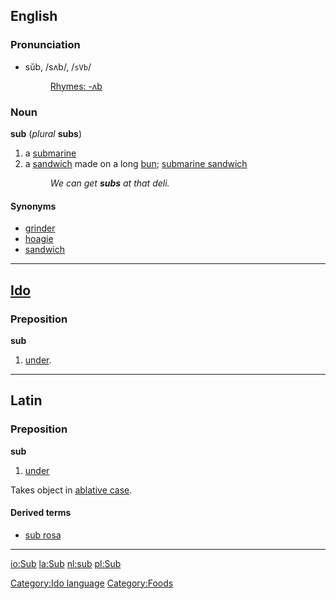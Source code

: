 ==English==
===Pronunciation===
*sŭb, /sʌb/, /<tt>sVb</tt>/
*:[[Rhymes:English:-ʌb|Rhymes: -ʌb]]

===Noun===
'''sub''' (''plural'' '''subs''')

# a [[submarine]]
# a [[sandwich]] made on a long [[bun]]; [[submarine sandwich]]
#: ''We can get '''subs''' at that deli.''

====Synonyms====
*[[grinder]]
*[[hoagie]]
*[[sandwich]]

----

==[[Ido]]==
===Preposition===
'''sub'''

# [[under]].

[[Category:Ido language]]

----

==Latin==
===Preposition===
'''sub'''

# [[under]]

Takes object in [[ablative case]].

====Derived terms====
*[[sub rosa]]

<!--===Related Terms===
-- commented out because these are all for other languages

*Greek: [[hypo]]
*[[super]]

===Derived Words===
'''sub''' is used in many English compounds.

*[[submarine]]
*[[subway]]
*[[suffer]]
-->

----

[[Category:Foods]]

[[io:Sub]]
[[la:Sub]]
[[nl:sub]]
[[pl:Sub]]